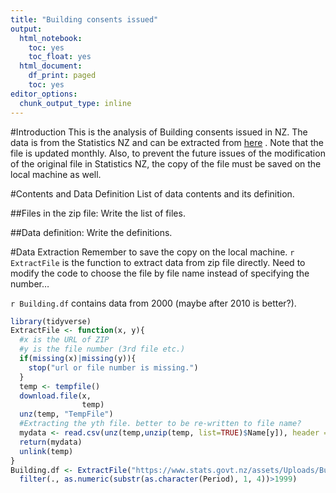 ---
title: "Building consents issued"
output:
  html_notebook:
    toc: yes
    toc_float: yes
  html_document:
    df_print: paged
    toc: yes
editor_options:
  chunk_output_type: inline
---

#Introduction
This is the analysis of Building consents issued in NZ.
The data is from the Statistics NZ and can be extracted from [here](https://www.stats.govt.nz/information-releases/building-consents-issued-october-2018) .
Note that the file is updated monthly.
Also, to prevent the future issues of the modification of the original file in Statistics NZ, the copy of the file must be saved on the local machine as well.

#Contents and Data Definition
List of data contents and its definition.

##Files in the zip file:
Write the list of files.

##Data definition:
Write the definitions.

#Data Extraction
Remember to save the copy on the local machine.
`r ExtractFile` is the function to extract data from zip file directly.
Need to modify the code to choose the file by file name instead of specifying the number...

`r Building.df` contains data from 2000 (maybe after 2010 is better?).


```{r echo = T}

library(tidyverse)
ExtractFile <- function(x, y){
  #x is the URL of ZIP
  #y is the file number (3rd file etc.)
  if(missing(x)|missing(y)){
    stop("url or file number is missing.")
  }
  temp <- tempfile()
  download.file(x,
                temp)
  unz(temp, "TempFile")
  #Extracting the yth file. better to be re-written to file name?
  mydata <- read.csv(unz(temp,unzip(temp, list=TRUE)$Name[y]), header = T)
  return(mydata)
  unlink(temp)
}
Building.df <- ExtractFile("https://www.stats.govt.nz/assets/Uploads/Building-consents-issued/Building-consents-issued-October-2018/Download-data/building-consents-issued-october-2018-csv-tables.zip", 3) %>% 
  filter(., as.numeric(substr(as.character(Period), 1, 4))>1999) 

```


